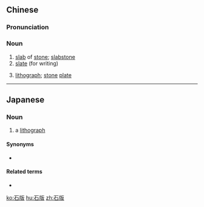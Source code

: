==Chinese==
{{zh-forms|alt=石板-“slabstone; slate”}}

===Pronunciation===
{{zh-pron
|m=shíbǎn
|h=pfs=sa̍k-pán
|cat=n
}}

===Noun===
{{zh-noun}}

# [[slab]] of [[stone]]; [[slabstone]]
# [[slate]] (for writing)
# {{lb|zh|printing}} [[lithograph]]; [[stone]] [[plate]]

----

==Japanese==
{{ja-kanjitab|せき|はん|k2=ばん|r=y|yomi=on}}

===Noun===
{{ja-noun|せきばん}}

# a [[lithograph]]

====Synonyms====
* {{ja-r|石版画|せきばんが}}

====Related terms====
* {{ja-r|写真石版|しゃしんせきばん}}

[[ko:石版]]
[[hu:石版]]
[[zh:石版]]